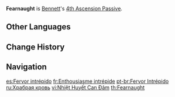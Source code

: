 {{Talent Infobox
|image         = Talent Fearnaught.png
|character     = Bennett
|type          = 4th Ascension Passive
|info          = When inside [[Fantastic Voyage]]'s circle, [[Passion Overload]]'s CD is decreased by 50% and Bennett cannot be launched by this skill's explosion.
|utility1      = Cooldown Reduction
}}
'''Fearnaught''' is [[Bennett]]'s [[4th Ascension Passive]].

==Other Languages==
{{Other Languages
|en      = Fearnaught
|zhs     = 无畏的热血
|zhs_rm  = Wúwèi de Rèxuè
|zht     = 無畏的熱血
|zht_rm  = Wúwèi de Rèxiě
|zh_tl   = Fearless Passion
|ja      = 恐れなき熱血
|ja_rm   = Osorenaki Nekketsu
|ja_tl   = Unafraid Hot Blood
|ko      = 두려움 없는 뜨거운 피
|ko_rm   = Duryeoum Eopneun Tteugeo'un Pi
|ko_tl   = Burning Blood Without Fear
|es      = Fervor intrépido
|es_tl   = Intrepid Fervor
|fr      = Enthousiasme intrépide
|fr_tl   = Intrepid Enthusiasm
|ru      = Храбрая кровь
|ru_tl   = 
|th      = Fearnaught
|vi      = Nhiệt Huyết Can Đảm
|vi_tl   = Courageous Heated Blood
|de      = Unerschrockenheit
|de_tl   = Intrepidity
|id      = Fearnaught
|pt      = Fervor Intrépido
|pt_tl   = 
}}

==Change History==
{{Change History|1.0}}
{{Clr}}
==Navigation==
{{Talent Navbox|Bennett}}

[[es:Fervor intrépido]]
[[fr:Enthousiasme intrépide]]
[[pt-br:Fervor Intrépido]]
[[ru:Храбрая кровь]]
[[vi:Nhiệt Huyết Can Đảm]]
[[th:Fearnaught]]